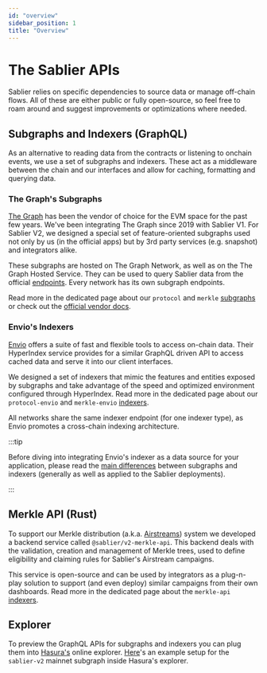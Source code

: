 ```yaml
---
id: "overview"
sidebar_position: 1
title: "Overview"
---
```



# The Sablier APIs

Sablier relies on specific dependencies to source data or manage off-chain flows. All of these are either public or
fully open-source, so feel free to roam around and suggest improvements or optimizations where needed.

## Subgraphs and Indexers (GraphQL)

As an alternative to reading data from the contracts or listening to onchain events, we use a set of subgraphs and
indexers. These act as a middleware between the chain and our interfaces and allow for caching, formatting and querying
data.

### The Graph's Subgraphs

[The Graph](https://thegraph.com/) has been the vendor of choice for the EVM space for the past few years. We've been
integrating The Graph since 2019 with Sablier V1. For Sablier V2, we designed a special set of feature-oriented
subgraphs used not only by us (in the official apps) but by 3rd party services (e.g. snapshot) and integrators alike.

These subgraphs are hosted on The Graph Network, as well as on the The Graph Hosted Service. They can be used to query
Sablier data from the official [endpoints](/api/subgraphs/endpoints). Every network has its own subgraph endpoints.

Read more in the dedicated page about our `protocol` and `merkle` [subgraphs](/api/subgraphs/overview) or check out the
[official vendor docs](https://thegraph.com/docs/en/quick-start/).

<LinkPreview
  href="https://github.com/sablier-labs/v2-subgraphs"
  icon="github"
  subtitle="@sablier/v2-subgraphs"
  title="Github - apps/protocol, apps/merkle"
/>

### Envio's Indexers

[Envio](https://envio.dev/) offers a suite of fast and flexible tools to access on-chain data. Their HyperIndex service
provides for a similar GraphQL driven API to access cached data and serve it into our client interfaces.

We designed a set of indexers that mimic the features and entities exposed by subgraphs and take advantage of the speed
and optimized environment configured through HyperIndex. Read more in the dedicated page about our `protocol-envio` and
`merkle-envio` [indexers](/api/indexers/overview).

All networks share the same indexer endpoint (for one indexer type), as Envio promotes a cross-chain indexing
architecture.

:::tip

Before diving into integrating Envio's indexer as a data source for your application, please read the
[main differences](/api/indexers/differences) between subgraphs and indexers (generally as well as applied to the
Sablier deployments).

:::

<LinkPreview
  href="https://github.com/sablier-labs/v2-subgraphs"
  icon="github"
  subtitle="@sablier/v2-subgraphs"
  title="Github - apps/protocol-envio, apps/merkle-envio"
/>

## Merkle API (Rust)

To support our Merkle distribution (a.k.a. [Airstreams](/apps/features#airstreams)) system we developed a backend
service called `@sablier/v2-merkle-api`. This backend deals with the validation, creation and management of Merkle
trees, used to define eligibility and claiming rules for Sablier's Airstream campaigns.

This service is open-source and can be used by integrators as a plug-n-play solution to support (and even deploy)
similar campaigns from their own dashboards. Read more in the dedicated page about the `merkle-api`
[indexers](/api/merkle-api/overview).

<LinkPreview
  href="https://github.com/sablier-labs/v2-merkle-api"
  icon="github"
  subtitle="@sablier/v2-merkle-api"
  title="Github - Rust based API to generate Merkle distribution"
/>

## Explorer

To preview the GraphQL APIs for subgraphs and indexers you can plug them into
[Hasura's](https://cloud.hasura.io/public/graphiql) online explorer.
[Here](https://cloud.hasura.io/public/graphiql?endpoint=https%3A%2F%2Fapi.thegraph.com%2Fsubgraphs%2Fname%2Fsablier-labs%2Fsablier-v2-experimental)'s
an example setup for the `sablier-v2` mainnet subgraph inside Hasura's explorer.
